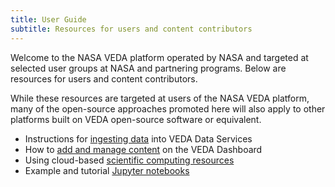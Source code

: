 ```yaml
---
title: User Guide
subtitle: Resources for users and content contributors
---
```


Welcome to the NASA VEDA platform operated by NASA and targeted at selected user groups at NASA and partnering programs. Below are resources for users and content contributors.

While these resources are targeted at users of the NASA VEDA platform, many of the open-source approaches promoted here will also apply to other platforms built on VEDA open-source software or equivalent.

* Instructions for [ingesting data](./content-curation/dataset-ingestion/index.qmd) into VEDA Data Services
* How to [add and manage content](./content-curation/dashboard-configuration/index.qmd) on the VEDA Dashboard
* Using cloud-based [scientific computing resources](./scientific-computing/index.qmd)
* Example and tutorial [Jupyter notebooks](./notebooks/index.qmd)